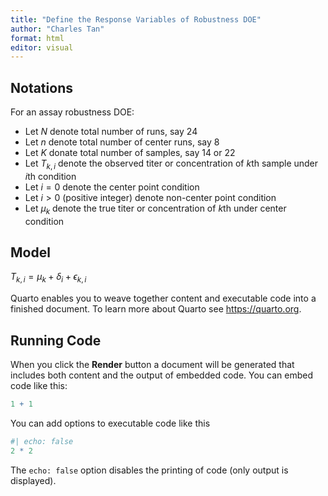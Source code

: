 ```yaml
---
title: "Define the Response Variables of Robustness DOE"
author: "Charles Tan"
format: html
editor: visual
---
```


## Notations

For an assay robustness DOE:

-   Let $N$ denote total number of runs, say 24
-   Let $n$ denote total number of center runs, say 8
-   Let $K$ donate total number of samples, say 14 or 22
-   Let $T_{k,i}$ denote the observed titer or concentration of $k$th sample under $i$th condition
-   Let $i=0$ denote the center point condition
-   Let $i>0$ (positive integer) denote non-center point condition
-   Let $\mu_{k}$ denote the true titer or concentration of $k$th under center condition

## Model

$T_{k,i} = \mu_{k} + \delta_{i} + \epsilon_{k,i}$

Quarto enables you to weave together content and executable code into a finished document. To learn more about Quarto see <https://quarto.org>.

## Running Code

When you click the **Render** button a document will be generated that includes both content and the output of embedded code. You can embed code like this:

```r
1 + 1
```

You can add options to executable code like this

```r
#| echo: false
2 * 2
```

The `echo: false` option disables the printing of code (only output is displayed).

